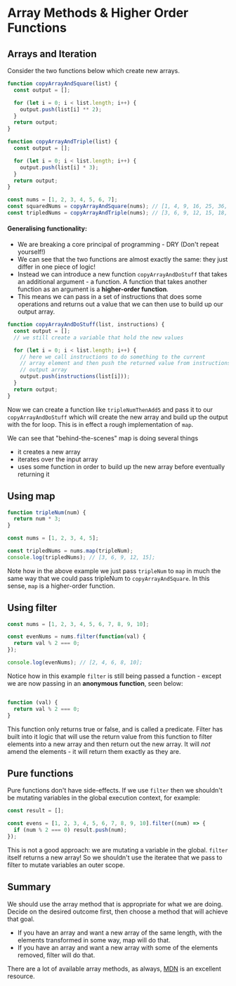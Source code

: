 # Array Methods & Higher Order Functions

## Arrays and Iteration

Consider the two functions below which create new arrays.

```js
function copyArrayAndSquare(list) {
  const output = [];

  for (let i = 0; i < list.length; i++) {
    output.push(list[i] ** 2);
  }
  return output;
}

function copyArrayAndTriple(list) {
  const output = [];

  for (let i = 0; i < list.length; i++) {
    output.push(list[i] * 3);
  }
  return output;
}

const nums = [1, 2, 3, 4, 5, 6, 7];
const squaredNums = copyArrayAndSquare(nums); // [1, 4, 9, 16, 25, 36, 49];
const tripledNums = copyArrayAndTriple(nums); // [3, 6, 9, 12, 15, 18, 21];
```

#### Generalising functionality:

- We are breaking a core principal of programming - DRY (Don't repeat yourself!)
- We can see that the two functions are almost exactly the same: they just differ in one piece of logic!
- Instead we can introduce a new function `copyArrayAndDoStuff` that takes an additional argument - a function. A function that takes another function as an argument is a **higher-order function**.
- This means we can pass in a set of instructions that does some operations and returns out a value that we can then use to build up our output array.

```js
function copyArrayAndDoStuff(list, instructions) {
  const output = [];
  // we still create a variable that hold the new values

  for (let i = 0; i < list.length; i++) {
    // here we call instructions to do something to the current
    // array element and then push the returned value from instructions to our
    // output array
    output.push(instructions(list[i]));
  }
  return output;
}
```

Now we can create a function like `tripleNumThenAdd5` and pass it to our `copyArrayAndDoStuff` which will create the new array and build up the output with the for loop. This is in effect a rough implementation of `map`.

We can see that "behind-the-scenes" map is doing several things

- it creates a new array
- iterates over the input array
- uses some function in order to build up the new array before eventually returning it

## Using map

```js
function tripleNum(num) {
  return num * 3;
}

const nums = [1, 2, 3, 4, 5];

const tripledNums = nums.map(tripleNum);
console.log(tripledNums); // [3, 6, 9, 12, 15];
```

Note how in the above example we just pass `tripleNum` to `map` in much the same way that we could pass tripleNum to `copyArrayAndSquare`. In this sense, `map` is a higher-order function.

## Using filter

```js
const nums = [1, 2, 3, 4, 5, 6, 7, 8, 9, 10];

const evenNums = nums.filter(function(val) {
  return val % 2 === 0;
});

console.log(evenNums); // [2, 4, 6, 8, 10];
```

Notice how in this example `filter` is still being passed a function - except we are now passing in an **anonymous function**, seen below:

```js

function (val) {
  return val % 2 === 0;
}

```

This function only returns true or false, and is called a predicate. Filter has built into it logic that will use the return value from this function to filter elements into a new array and then return out the new array. It will _not_ amend the elements - it will return them exactly as they are.

## Pure functions

Pure functions don't have side-effects. If we use `filter` then we shouldn't be mutating variables in the global execution context, for example:

```js
const result = [];

const evens = [1, 2, 3, 4, 5, 6, 7, 8, 9, 10].filter((num) => {
  if (num % 2 === 0) result.push(num);
});
```

This is not a good approach: we are mutating a variable in the global. `filter` itself returns a new array! So we shouldn't use the iteratee that we pass to filter to mutate variables an outer scope.

## Summary

We should use the array method that is appropriate for what we are doing. Decide on the desired outcome first, then choose a method that will achieve that goal.

- If you have an array and want a new array of the same length, with the elements transformed in some way, map will do that.
- If you have an array and want a new array with some of the elements removed, filter will do that.

There are a lot of available array methods, as always, [MDN](https://developer.mozilla.org/en-US/docs/Web/JavaScript/Reference/Global_Objects/Array) is an excellent resource.
